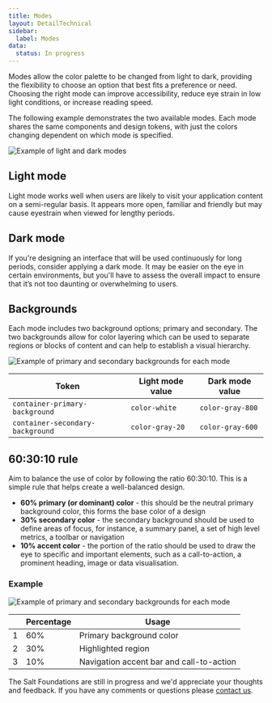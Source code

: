 ```yaml
---
title: Modes
layout: DetailTechnical
sidebar:
  label: Modes
data:
  status: In progress
---
```


Modes allow the color palette to be changed from light to dark, providing the flexibility to choose an option that best fits a preference or need. Choosing the right mode can improve accessibility, reduce eye strain in low light conditions, or increase reading speed.

The following example demonstrates the two available modes. Each mode shares the same components and design tokens, with just the colors changing dependent on which mode is specified.  

<Image
  src="/img/foundations/modes-light-dark.svg"
  alt="Example of light and dark modes"
/>

## Light mode

Light mode works well when users are likely to visit your application content on a semi-regular basis. It appears more open, familiar and friendly but may cause eyestrain when viewed for lengthy periods.

## Dark mode

If you're designing an interface that will be used continuously for long periods, consider applying a dark mode. It may be easier on the eye in certain environments, but you'll have to assess the overall impact to ensure that it’s not too daunting or overwhelming to users.

## Backgrounds

Each mode includes two background options; primary and secondary. The two backgrounds allow for color layering which can be used to separate regions or blocks of content and can help to establish a visual hierarchy.

<Image
  src="/img/foundations/modes-background-options.svg"
  alt="Example of primary and secondary backgrounds for each mode"
/>

| Token  | Light mode value  | Dark mode value  | 
| --- | --- | --- | 
| `container-primary-background` | `color-white` | `color-gray-800` | 
| `container-secondary-background` | `color-gray-20` | `color-gray-600` | 

## 60:30:10 rule

Aim to balance the use of color by following the ratio 60:30:10. This is a simple rule that helps create a well-balanced design.

- **60% primary (or dominant) color** - this should be the neutral primary background color, this forms the base color of a design
- **30% secondary color** - the secondary background should be used to define areas of focus, for instance, a summary panel, a set of high level metrics, a toolbar or navigation
- **10% accent color** - the portion of the ratio should be used to draw the eye to specific and important elements, such as a call-to-action, a prominent heading, image or data visualisation.

### Example

<Image
  src="/img/foundations/modes-60-30-1-.svg"
  alt="Example of primary and secondary backgrounds for each mode"
/>

|   | Percentage  | Usage  | 
| --- | --- | --- | 
| 1 | 60% | Primary background color | 
| 2 | 30% | Highlighted region |
| 3 | 10% | Navigation accent bar and call-to-action |

<Callout title="Have some feedback?">

The Salt Foundations are still in progress and we'd appreciate your thoughts and feedback. If you have any comments or questions please [contact us](../support-and-contributions/index).

</Callout>
